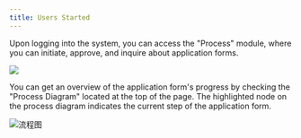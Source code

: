 ```yaml
---
title: Users Started
---
```


Upon logging into the system, you can access the "Process" module, where you can initiate, approve, and inquire about application forms.

 ![](https://console.steedos.cn/api/files/images/ZLgzmETofKEgsEL6y)


You can get an overview of the application form's progress by checking the "Process Diagram" located at the top of the page. The highlighted node on the process diagram indicates the current step of the application form.

 ![流程图](https://console.steedos.cn/api/files/images/W227Nw6yTwuWGAA7k)

